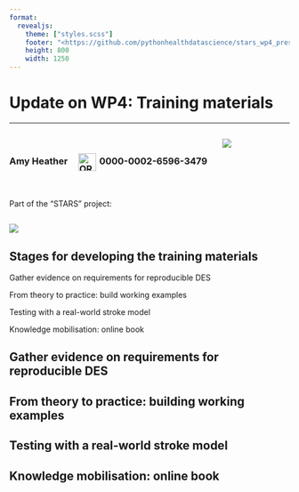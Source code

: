 ```yaml
---
format: 
  revealjs:
    theme: ["styles.scss"]
    footer: "<https://github.com/pythonhealthdatascience/stars_wp4_presentation>"
    height: 800
    width: 1250
---
```


# Update on WP4: Training materials {auto-animate=true auto-animate-unmatched=false}

<hr>

:::: {.columns}

::: {.column width="75%"}
<br>
<h3>Amy Heather <a href="https://orcid.org/0000-0002-6596-3479" aria-label="View ORCID record"><img src="images/orcid.png" alt="ORCID iD" style="width:32px; margin-left:15px; margin-right:6px; vertical-align:middle;"></a>0000-0002-6596-3479</h3>
<br>
<br>
Part of the "STARS" project:
:::

::: {.column width="25%"}
![](images/exeter.png)
:::

::::

![](images/stars_banner.png)

## Stages for developing the training materials {auto-animate=true auto-animate-unmatched=false}

:::: {.r-vstack}
::: {.stage-box .green}
<div data-id="green" class="stage-icon green"></div>
Gather evidence on requirements for reproducible DES
:::

::: {.stage-box .orange}
<div data-id="orange" class="stage-icon orange"></div>
From theory to practice: build working examples
:::

::: {.stage-box .purple}
<div data-id="purple" class="stage-icon purple"></div>
Testing with a real-world stroke model
:::

::: {.stage-box .red}
<div data-id="red" class="stage-icon red"></div>
Knowledge mobilisation: online book
:::
::::

## {auto-animate=true}

<div class="adj-title">
  <h2>Gather evidence on requirements for reproducible DES</h2>
</div>

<div class="page-indicators">
  <div data-id="green" class="page-indicator green active"></div>
  <div data-id="orange" class="page-indicator orange"></div>
  <div data-id="purple" class="page-indicator purple"></div>
  <div data-id="red" class="page-indicator red"></div>
</div>

## {auto-animate=true}

<div class="adj-title">
  <h2>From theory to practice: building working examples</h2>
</div>

<div class="page-indicators">
  <div data-id="green" class="page-indicator green"></div>
  <div class="page-indicator orange active"></div>
  <div class="page-indicator purple"></div>
  <div class="page-indicator red"></div>
</div>

## {auto-animate=true}

<div class="adj-title">
  <h2>Testing with a real-world stroke model</h2>
</div>

<div class="page-indicators">
  <div data-id="green" class="page-indicator green"></div>
  <div class="page-indicator orange"></div>
  <div class="page-indicator purple active"></div>
  <div class="page-indicator red"></div>
</div>

## {auto-animate=true}

<div class="adj-title">
  <h2>Knowledge mobilisation: online book</h2>
</div>

<div class="page-indicators">
  <div data-id="green" class="page-indicator green"></div>
  <div class="page-indicator orange"></div>
  <div class="page-indicator purple"></div>
  <div class="page-indicator red active"></div>
</div>
